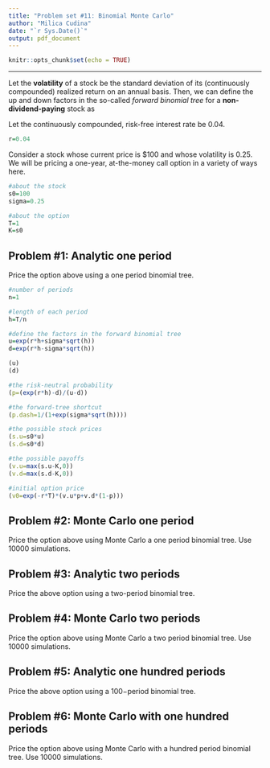 ```yaml
---
title: "Problem set #11: Binomial Monte Carlo"
author: "Milica Cudina"
date: "`r Sys.Date()`"
output: pdf_document
---
```


```r
knitr::opts_chunk$set(echo = TRUE)
```

---

Let the **volatility** of a stock be the standard deviation of its (continuously compounded) realized return on an annual basis. Then, we can define the up and down factors in the so-called *forward binomial tree* for a **non-dividend-paying** stock as
\begin{equation}
\begin{split}
u & = e^{rh + \sigma\sqrt{h}}\\
d & = e^{rh - \sigma\sqrt{h}}\\
\end{split}
\end{equation}

Let the continuously compounded, risk-free interest rate be $0.04$. 

```r
r=0.04
```

Consider a stock whose current price is \$100 and whose volatility is $0.25$. We will be pricing a one-year, at-the-money call option in a variety of ways here. 

```r
#about the stock
s0=100
sigma=0.25

#about the option
T=1
K=s0
```


## Problem #1: Analytic one period
Price the option above using a one period binomial tree. 

```r
#number of periods
n=1

#length of each period
h=T/n

#define the factors in the forward binomial tree
u=exp(r*h+sigma*sqrt(h))
d=exp(r*h-sigma*sqrt(h))

(u)
(d)

#the risk-neutral probability
(p=(exp(r*h)-d)/(u-d))

#the forward-tree shortcut
(p.dash=1/(1+exp(sigma*sqrt(h))))

#the possible stock prices
(s.u=s0*u)
(s.d=s0*d)

#the possible payoffs
(v.u=max(s.u-K,0))
(v.d=max(s.d-K,0))

#initial option price
(v0=exp(-r*T)*(v.u*p+v.d*(1-p)))
```



## Problem #2: Monte Carlo one period
Price the option above using Monte Carlo a one period binomial tree. Use $10000$ simulations. 


## Problem #3: Analytic two periods
Price the above option using a two-period binomial tree. 


## Problem #4: Monte Carlo two periods
Price the option above using Monte Carlo a two period binomial tree. Use $10000$ simulations. 


## Problem #5: Analytic one hundred periods
Price the above option using a $100-$period binomial tree. 


## Problem #6: Monte Carlo with one hundred periods
Price the option above using Monte Carlo with a hundred period binomial tree. Use $10000$ simulations. 

